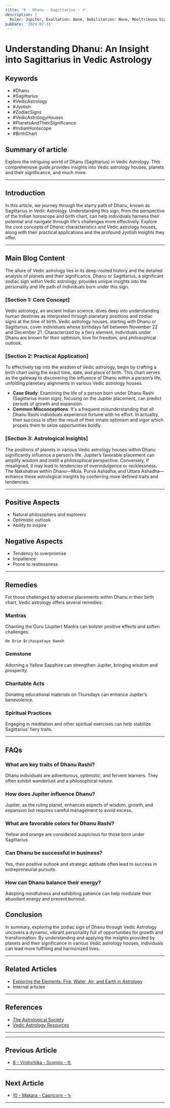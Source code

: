 ```yaml
---
title: '9 - Dhanu - Sagittarius - ♐️'
description: |
  Ruler: Jupiter, Exaltation: None, Debilitation: None, Mooltrikona Sign: Jupiter, Direction: East, Color: Yellow, Gemstone: Yellow Sapphire, Lucky Number: 3, Deity: Brihaspati, Guna: Sattva, Tattva: Fire, Friends: Aries and Leo, Enemies: Taurus and Virgo, Neutral: Libra and Scorpio, Temperament: Optimistic, adventurous, philosophical, Strengths: Generosity, idealism, great sense of humor, Weaknesses: Promises more than can deliver, very impatient, Body Parts: Hips and thighs, Diseases: Hip problems, liver issues
pubDate: '2024-07-31'
---
```


# Understanding Dhanu: An Insight into Sagittarius in Vedic Astrology

## Keywords
- #Dhanu
- #Sagittarius
- #VedicAstrology
- #Jyotish
- #ZodiacSigns
- #VedicAstrologyHouses
- #PlanetsAndTheirSignificance
- #IndianHoroscope
- #BirthChart

## Summary of article
Explore the intriguing world of Dhanu (Sagittarius) in Vedic Astrology. This comprehensive guide provides insights into Vedic astrology houses, planets and their significance, and much more.

---

## Introduction
In this article, we journey through the starry path of Dhanu, known as Sagittarius in Vedic Astrology. Understanding this sign, from the perspective of the Indian horoscope and birth chart, can help individuals harness their potential and navigate through life's challenges more effectively. Explore the core concepts of Dhanic characteristics and Vedic astrology houses, along with their practical applications and the profound Jyotish insights they offer.

---

## Main Blog Content
The allure of Vedic astrology lies in its deep-rooted history and the detailed analysis of planets and their significance. Dhanu or Sagittarius, a significant zodiac sign within Vedic astrology, provides unique insights into the personality and life path of individuals born under this sign.

### [Section 1: Core Concept]
Vedic astrology, an ancient Indian science, dives deep into understanding human destinies as interpreted through planetary positions and zodiac signs at the time of birth. Vedic astrology houses, starting with Dhanu or Sagittarius, cover individuals whose birthdays fall between November 22 and December 21. Characterized by a fiery element, individuals under Dhanu are known for their optimism, love for freedom, and philosophical outlook.

### [Section 2: Practical Application]
To effectively tap into the wisdom of Vedic astrology, begin by crafting a birth chart using the exact time, date, and place of birth. This chart serves as the gateway to discovering the influence of Dhanu within a person’s life, unfolding planetary alignments in various Vedic astrology houses.

- **Case Study**: Examining the life of a person born under Dhanu Rashi (Sagittarius moon sign), focusing on the Jupiter placement, can predict periods of growth and expansion.
- **Common Misconceptions**: It's a frequent misunderstanding that all Dhanu Rashi individuals experience fortune with no effort. In actuality, their success is often the result of their innate optimism and vigor which propels them to seize opportunities boldly.

### [Section 3: Astrological Insights]
The positions of planets in various Vedic astrology houses within Dhanu significantly influence a person’s life. Jupiter’s favorable placement can amplify wisdom and instill a philosophical perspective. Conversely, if misaligned, it may lead to tendencies of overindulgence or recklessness. The Nakshatras within Dhanu—Mula, Purva Ashadha, and Uttara Ashadha—enhance these astrological insights by conferring more defined traits and tendencies.

---

## Positive Aspects
- Natural philosophers and explorers
- Optimistic outlook
- Ability to inspire

## Negative Aspects
- Tendency to overpromise
- Impatience
- Prone to restlessness

---

## Remedies
For those challenged by adverse placements within Dhanu in their birth chart, Vedic astrology offers several remedies:

### Mantras
Chanting the Guru (Jupiter) Mantra can bolster positive effects and soften challenges:
```
Om Brim Brihaspataye Namah
```
### Gemstone
Adorning a Yellow Sapphire can strengthen Jupiter, bringing wisdom and prosperity.

### Charitable Acts 
Donating educational materials on Thursdays can enhance Jupiter’s benevolence.

### Spiritual Practices
Engaging in meditation and other spiritual exercises can help stabilize Sagittarius’ fiery traits.

---

## FAQs
### What are key traits of Dhanu Rashi?
Dhanu individuals are adventurous, optimistic, and fervent learners. They often exhibit wanderlust and a philosophical nature.

### How does Jupiter influence Dhanu?
Jupiter, as the ruling planet, enhances aspects of wisdom, growth, and expansion but requires careful management to avoid excess.

### What are favorable colors for Dhanu Rashi?
Yellow and orange are considered auspicious for those born under Sagittarius.

### Can Dhanu be successful in business?
Yes, their positive outlook and strategic aptitude often lead to success in entrepreneurial pursuits.

### How can Dhanu balance their energy?
Adopting mindfulness and exhibiting patience can help modulate their abundant energy and prevent burnout.

## Conclusion
In summary, exploring the zodiac sign of Dhanu through Vedic Astrology uncovers a dynamic, vibrant personality full of opportunities for growth and transformation. By understanding and applying the insights provided by planets and their significance in various Vedic astrology houses, individuals can lead more fulfilling and harmonized lives.

---

## Related Articles
- [Exploring the Elements: Fire, Water, Air, and Earth in Astrology](link)
- Internal articles

---

## References
- [The Astrological Society](http://astrologicalsociety.com)
- [Vedic Astrology Resources](http://vedicastrology.org)

---

---

## Previous Article
- [8 - Vrishchika - Scorpio - ♏️](/blogs-md/01_Rasi/0108_Vrishchika.mdx)

---

## Next Article
- [10 - Makara - Capricorn - ♑️](/blogs-md/01_Rasi/0110_Makara.mdx)

---
